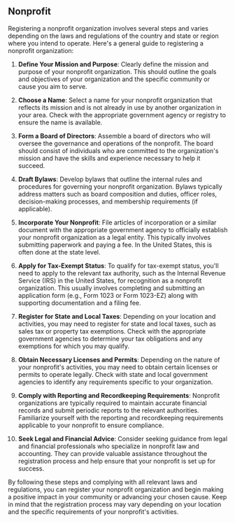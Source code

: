 ## Nonprofit

Registering a nonprofit organization involves several steps and varies depending on the laws and regulations of the country and state or region where you intend to operate. Here's a general guide to registering a nonprofit organization:

1.  **Define Your Mission and Purpose**: Clearly define the mission and purpose of your nonprofit organization. This should outline the goals and objectives of your organization and the specific community or cause you aim to serve.
    
2.  **Choose a Name**: Select a name for your nonprofit organization that reflects its mission and is not already in use by another organization in your area. Check with the appropriate government agency or registry to ensure the name is available.
    
3.  **Form a Board of Directors**: Assemble a board of directors who will oversee the governance and operations of the nonprofit. The board should consist of individuals who are committed to the organization's mission and have the skills and experience necessary to help it succeed.
    
4.  **Draft Bylaws**: Develop bylaws that outline the internal rules and procedures for governing your nonprofit organization. Bylaws typically address matters such as board composition and duties, officer roles, decision-making processes, and membership requirements (if applicable).
    
5.  **Incorporate Your Nonprofit**: File articles of incorporation or a similar document with the appropriate government agency to officially establish your nonprofit organization as a legal entity. This typically involves submitting paperwork and paying a fee. In the United States, this is often done at the state level.
    
6.  **Apply for Tax-Exempt Status**: To qualify for tax-exempt status, you'll need to apply to the relevant tax authority, such as the Internal Revenue Service (IRS) in the United States, for recognition as a nonprofit organization. This usually involves completing and submitting an application form (e.g., Form 1023 or Form 1023-EZ) along with supporting documentation and a filing fee.
    
7.  **Register for State and Local Taxes**: Depending on your location and activities, you may need to register for state and local taxes, such as sales tax or property tax exemptions. Check with the appropriate government agencies to determine your tax obligations and any exemptions for which you may qualify.
    
8.  **Obtain Necessary Licenses and Permits**: Depending on the nature of your nonprofit's activities, you may need to obtain certain licenses or permits to operate legally. Check with state and local government agencies to identify any requirements specific to your organization.
    
9.  **Comply with Reporting and Recordkeeping Requirements**: Nonprofit organizations are typically required to maintain accurate financial records and submit periodic reports to the relevant authorities. Familiarize yourself with the reporting and recordkeeping requirements applicable to your nonprofit to ensure compliance.
    
10.  **Seek Legal and Financial Advice**: Consider seeking guidance from legal and financial professionals who specialize in nonprofit law and accounting. They can provide valuable assistance throughout the registration process and help ensure that your nonprofit is set up for success.
    

By following these steps and complying with all relevant laws and regulations, you can register your nonprofit organization and begin making a positive impact in your community or advancing your chosen cause. Keep in mind that the registration process may vary depending on your location and the specific requirements of your nonprofit's activities.